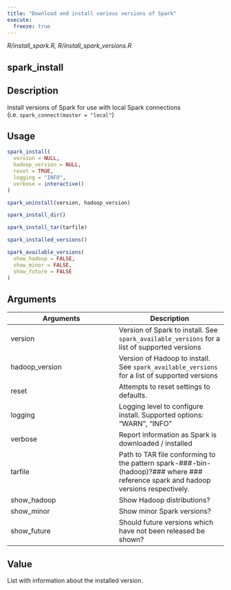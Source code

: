 ```yaml
---
title: "Download and install various versions of Spark"
execute:
  freeze: true
---
```


*R/install_spark.R, R/install_spark_versions.R*

## spark_install

## Description
Install versions of Spark for use with local Spark connections   (i.e. `spark_connect(master = "local"`) 


## Usage
```r
spark_install( 
  version = NULL, 
  hadoop_version = NULL, 
  reset = TRUE, 
  logging = "INFO", 
  verbose = interactive() 
) 

spark_uninstall(version, hadoop_version) 

spark_install_dir() 

spark_install_tar(tarfile) 

spark_installed_versions() 

spark_available_versions( 
  show_hadoop = FALSE, 
  show_minor = FALSE, 
  show_future = FALSE 
) 
```

## Arguments
|Arguments|Description|
|---|---|
| version | Version of Spark to install. See `spark_available_versions` for a list of supported versions |
| hadoop_version | Version of Hadoop to install. See `spark_available_versions` for a list of supported versions |
| reset | Attempts to reset settings to defaults. |
| logging | Logging level to configure install. Supported options: "WARN", "INFO" |
| verbose | Report information as Spark is downloaded / installed |
| tarfile | Path to TAR file conforming to the pattern spark-###-bin-(hadoop)?### where ### reference spark and hadoop versions respectively. |
| show_hadoop | Show Hadoop distributions? |
| show_minor | Show minor Spark versions? |
| show_future | Should future versions which have not been released be shown? |



## Value
List with information about the installed version. 




